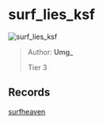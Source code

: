
# surf_lies_ksf

![surf_lies_ksf](https://raw.githubusercontent.com/Sayt123/SurfMapPics/Maps-and-bonuses/csgo/surf_lies_ksf.jpg)

> Author: **Umg_**
>
> Tier 3

## Records

[surfheaven](https://surfheaven.eu/map/surf_lies_ksf)
